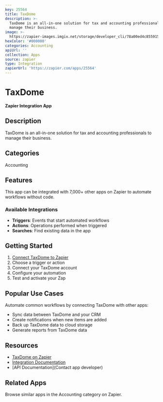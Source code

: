 ```yaml
---
key: 25564
title: TaxDome
description: >-
  TaxDome is an all-in-one solution for tax and accounting professionals to
  manage their business.
image: >-
  https://zapier-images.imgix.net/storage/developer_cli/78a00ed4c855915d9121ee1ff54256e4.png?auto=format%2Ccompress&ixlib=python-3.0.0&q=50
hexColor: '#000000'
categories: Accounting
apiUrl: ''
collection: Apps
source: zapier
type: Integration
zapierUrl: 'https://zapier.com/apps/25564'
---
```

# TaxDome

**Zapier Integration App**

## Description

TaxDome is an all-in-one solution for tax and accounting professionals to manage their business.

## Categories

Accounting

## Features

This app can be integrated with 7,000+ other apps on Zapier to automate workflows without code.

### Available Integrations

- **Triggers**: Events that start automated workflows
- **Actions**: Operations performed when triggered
- **Searches**: Find existing data in the app

## Getting Started

1. [Connect TaxDome to Zapier](https://zapier.com/apps/25564)
2. Choose a trigger or action
3. Connect your TaxDome account
4. Configure your automation
5. Test and activate your Zap

## Popular Use Cases

Automate common workflows by connecting TaxDome with other apps:

- Sync data between TaxDome and your CRM
- Create notifications when new items are added
- Back up TaxDome data to cloud storage
- Generate reports from TaxDome data

## Resources

- [TaxDome on Zapier](https://zapier.com/apps/25564)
- [Integration Documentation](https://zapier.com/apps/25564/integrations)
- [API Documentation](Contact app developer)

## Related Apps

Browse similar apps in the Accounting category on Zapier.
